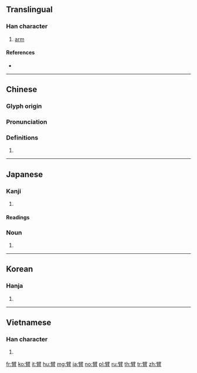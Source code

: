 {{character info/new}}
==Translingual==

===Han character===
{{Han char|rn=130|rad=肉|as=13|sn=17|four=70227|canj=SJB|ids=⿱辟[[肉|月]]}}

# [[arm]]

====References====
* {{Han ref|kx=0996.090|dkj=29944|dj=1447.090|hdz=32119.080|uh=81C2|ud=33218|bh=C175|bd=49525}}

----

==Chinese==
{{zh-forms}}

===Glyph origin===
{{Han etym}}

===Pronunciation===
{{zh-pron
|m=bì
|c=bei3
|h=pfs=
|md=
|mn=pì
|w=
|mc=y
|oc=y
|cat=
}}

===Definitions===
{{zh-hanzi}}

# {{rfdef|lang=zh}}

----

==Japanese==

===Kanji===
{{ja-kanji|grade=|rs=肉13}}

# {{defn|lang=ja|sort=肉13}}

====Readings====
{{ja-readings|goon=[[ひ]] (hi)|kanon=[[ひ]] (hi)|kun=[[ひじ]] (hiji)}}

{{ja-kanjitab|ひじ|yomi=k}}

===Noun===
{{ja-noun|ひじ|hhira=ひぢ}}

# {{alternative spelling of|肘|lang=ja}}

----

==Korean==

===Hanja===
{{ko-hanja|hangeul=비|eumhun=|rv=bi|mr=pi|y=pi}}

# {{defn|lang=ko|sort=肉13}}

----

==Vietnamese==

===Han character===
{{vi-hantu|[[tý]], [[tí]]|rs=肉13}}

# {{defn|lang=vi|sort=肉13}}

[[fr:臂]]
[[ko:臂]]
[[it:臂]]
[[hu:臂]]
[[mg:臂]]
[[ja:臂]]
[[no:臂]]
[[pl:臂]]
[[ru:臂]]
[[th:臂]]
[[tr:臂]]
[[zh:臂]]